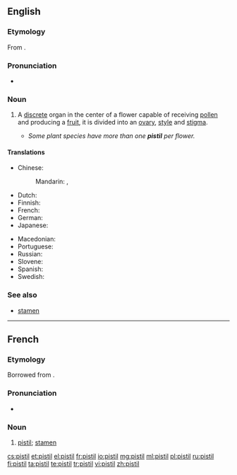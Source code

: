 ==English==
{{wikipedia}}
===Etymology===
From {{etyl|fr}} {{term|pistil|lang=fr}}.

===Pronunciation===
* {{audio|en-us-pistil.ogg|Audio (US)}}
*: {{rhymes|ɪstəl}}

===Noun===
{{en-noun}}

# {{botany}} A [[discrete]] organ in the center of a flower capable of receiving [[pollen]] and producing a [[fruit]], it is divided into an [[ovary]], [[style]] and [[stigma]]. {{defdate|from 18th c.}}
#* ''Some plant species have more than one '''pistil''' per flower.''

====Translations====
{{trans-top|A discrete unit in the center of a flower which receives the pollen and produces a fruit}}
* Chinese:
*: Mandarin: {{t|cmn|蕊|tr=ruǐ|sc=Hani}} {{qualifier|stamen or pistil}}, {{t|cmn|雌蕊|tr=círuǐ|sc=Hani}}
* Dutch: {{t+|nl|stamper|m}}
* Finnish: {{t+|fi|emi}}
* French: {{t+|fr|pistil|m}}
* German: {{t+|de|Stempel|m}}
* Japanese: {{t+|ja|雌蕊|tr=めしべ, meshibe, しずい, shizui|sc=Jpan}}
{{trans-mid}}
* Macedonian: {{t-|mk|толчник|m|tr=tólčnik}}
* Portuguese: {{t+|pt|pistilo|m}}
* Russian: {{t+|ru|пестик|m|tr=péstik}}
* Slovene: {{t+|sl|pestič|m}}
* Spanish: {{t+|es|pistilo|m}}
* Swedish: {{t+|sv|pistill|c}}
{{trans-bottom}}

===See also===
* [[stamen]]

----

==French==
===Etymology===
Borrowed from {{etyl|la|fr}} {{term|pistillus}}.

===Pronunciation===
*{{IPA|/pi.stil/|lang=fr}}

===Noun===
{{fr-noun|m}}

# [[#English|pistil]]; [[stamen]]

[[cs:pistil]]
[[et:pistil]]
[[el:pistil]]
[[fr:pistil]]
[[io:pistil]]
[[mg:pistil]]
[[ml:pistil]]
[[pl:pistil]]
[[ru:pistil]]
[[fi:pistil]]
[[ta:pistil]]
[[te:pistil]]
[[tr:pistil]]
[[vi:pistil]]
[[zh:pistil]]